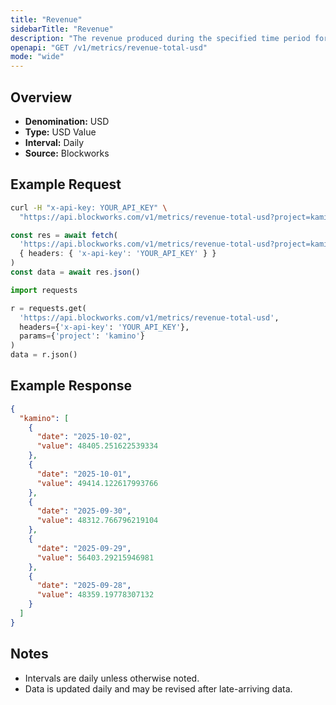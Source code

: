 ```yaml
---
title: "Revenue"
sidebarTitle: "Revenue"
description: "The revenue produced during the specified time period for given project."
openapi: "GET /v1/metrics/revenue-total-usd"
mode: "wide"
---
```


## Overview

- **Denomination:** USD
- **Type:** USD Value
- **Interval:** Daily
- **Source:** Blockworks

## Example Request

<CodeGroup>

```bash cURL
curl -H "x-api-key: YOUR_API_KEY" \
  "https://api.blockworks.com/v1/metrics/revenue-total-usd?project=kamino"
```

```typescript TypeScript
const res = await fetch(
  'https://api.blockworks.com/v1/metrics/revenue-total-usd?project=kamino',
  { headers: { 'x-api-key': 'YOUR_API_KEY' } }
)
const data = await res.json()
```

```python Python
import requests

r = requests.get(
  'https://api.blockworks.com/v1/metrics/revenue-total-usd',
  headers={'x-api-key': 'YOUR_API_KEY'},
  params={'project': 'kamino'}
)
data = r.json()
```

</CodeGroup>

## Example Response

```json
{
  "kamino": [
    {
      "date": "2025-10-02",
      "value": 48405.251622539334
    },
    {
      "date": "2025-10-01",
      "value": 49414.122617993766
    },
    {
      "date": "2025-09-30",
      "value": 48312.766796219104
    },
    {
      "date": "2025-09-29",
      "value": 56403.29215946981
    },
    {
      "date": "2025-09-28",
      "value": 48359.19778307132
    }
  ]
}
```

## Notes
- Intervals are daily unless otherwise noted.
- Data is updated daily and may be revised after late-arriving data.